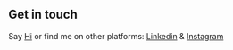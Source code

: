 ## Get in touch

Say [Hi](ammarjabakji@gmail.com) or find me on other platforms: [Linkedin](https://www.linkedin.com/in/ammar-jabakji-21158461/) & [Instagram](https://www.instagram.com/ammarjabakji/)
